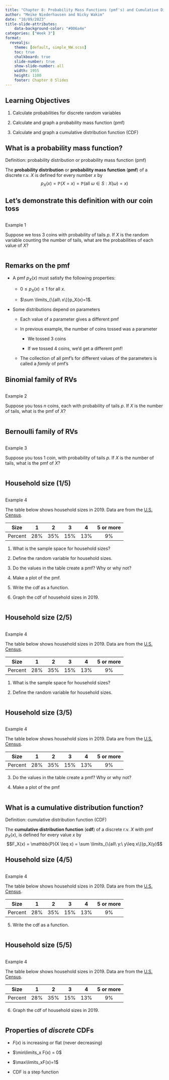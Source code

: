 ```yaml
---
title: "Chapter 8: Probability Mass Functions (pmf's) and Cumulative Distribution Functions (cdf's)"
author: "Meike Niederhausen and Nicky Wakim"
date: "10/09/2023"
title-slide-attributes:
    data-background-color: "#006a4e"
categories: ["Week 3"]
format: 
  revealjs:
    theme: [default, simple_NW.scss]
    toc: true
    chalkboard: true
    slide-number: true
    show-slide-number: all
    width: 1955
    height: 1100
    footer: Chapter 8 Slides
---
```


## Learning Objectives

1.  Calculate probabilities for discrete random variables

2.  Calculate and graph a probability mass function (pmf)

3.  Calculate and graph a cumulative distribution function (CDF)

## What is a probability mass function?

::: definition
::: def-title
Definition: probability distribution or probability mass function (pmf)
:::

::: def-cont
The **probability distribution** or **probability mass function** (**pmf**) of a discrete r.v. $X$ is defined for every number $x$ by $$p_X(x) = \mathbb{P}(X=x) = \mathbb{P}(\mathrm{all }\ \omega\in S:X(\omega) = x)$$
:::
:::

## Let's demonstrate this definition with our coin toss

::: columns
::: {.column width="35%"}
::: example
::: ex-title
Example 1
:::

::: ex-cont
Suppose we toss 3 coins with probability of tails $p$. If $X$ is the random variable counting the number of tails, what are the probabilities of each value of $X$?
:::
:::
:::
:::

## Remarks on the pmf

-   A pmf $p_X(x)$ must satisfy the following properties:

    -   $0 \leq p_X(x) \leq 1$ for all $x$.

    -   $\sum \limits_{\{all\ x\}}p_X(x)=1$.

-   Some distributions depend on parameters

    -   Each value of a parameter gives a different pmf

    -   In previous example, the number of coins tossed was a parameter

        -   We tossed 3 coins

        -   If we tossed 4 coins, we'd get a different pmf!

    -   The collection of all pmf's for different values of the parameters is called a *family* of pmf's

## Binomial family of RVs

::: columns
::: {.column width="35%"}
::: example
::: ex-title
Example 2
:::

::: ex-cont
Suppose you toss $n$ coins, each with probability of tails $p$. If $X$ is the number of tails, what is the pmf of $X$?
:::
:::
:::
:::

## Bernoulli family of RVs

::: columns
::: {.column width="35%"}
::: example
::: ex-title
Example 3
:::

::: ex-cont
Suppose you toss 1 coin, with probability of tails $p$. If $X$ is the number of tails, what is the pmf of $X$?
:::
:::
:::
:::

## Household size (1/5)

::: columns
::: {.column width="100%"}
::: example
::: ex-title
Example 4
:::

::: ex-cont
The table below shows household sizes in 2019. Data are from the [U.S. Census](https://www.census.gov/data/tables/time-series/demo/families/households.html).

::: center
|  Size   |  1  |  2  |  3  |  4  | 5 or more |
|:-------:|:---:|:---:|:---:|:---:|:---------:|
| Percent | 28% | 35% | 15% | 13% |    9%     |
:::

1.  What is the sample space for household sizes?

2.  Define the random variable for household sizes.

3.  Do the values in the table create a pmf? Why or why not?

4.  Make a plot of the pmf.

5.  Write the cdf as a function.

6.  Graph the cdf of household sizes in 2019.

:::
:::
:::
:::

## Household size (2/5)

::: columns
::: {.column width="50%"}
::: example
::: ex-title
Example 4
:::

::: ex-cont
The table below shows household sizes in 2019. Data are from the [U.S. Census](https://www.census.gov/data/tables/time-series/demo/families/households.html).

::: center
|  Size   |  1  |  2  |  3  |  4  | 5 or more |
|:-------:|:---:|:---:|:---:|:---:|:---------:|
| Percent | 28% | 35% | 15% | 13% |    9%     |
:::

1.  What is the sample space for household sizes?

2.  Define the random variable for household sizes.
:::
:::
:::
:::

## Household size (3/5)

::: columns
::: {.column width="50%"}
::: example
::: ex-title
Example 4
:::

::: ex-cont
The table below shows household sizes in 2019. Data are from the [U.S. Census](https://www.census.gov/data/tables/time-series/demo/families/households.html).

::: center
|  Size   |  1  |  2  |  3  |  4  | 5 or more |
|:-------:|:---:|:---:|:---:|:---:|:---------:|
| Percent | 28% | 35% | 15% | 13% |    9%     |
:::

3.  Do the values in the table create a pmf? Why or why not?

4.  Make a plot of the pmf

:::
:::
:::
:::


## What is a cumulative distribution function?

::: definition
::: def-title
Definition: cumulative distribution function (CDF)
:::

::: def-cont
The **cumulative distribution function** (**cdf**) of a discrete r.v. $X$ with pmf $p_X(x)$, is defined for every value $x$ by $$F_X(x) = \mathbb{P}(X \leq x) = \sum \limits_{\{all\ y:\ y\leq x\}}p_X(y)$$
:::
:::

## Household size (4/5)

::: columns
::: {.column width="50%"}
::: example
::: ex-title
Example 4
:::

::: ex-cont
The table below shows household sizes in 2019. Data are from the [U.S. Census](https://www.census.gov/data/tables/time-series/demo/families/households.html).

::: center
|  Size   |  1  |  2  |  3  |  4  | 5 or more |
|:-------:|:---:|:---:|:---:|:---:|:---------:|
| Percent | 28% | 35% | 15% | 13% |    9%     |
:::

5.  Write the cdf as a function. 

:::
:::
:::
:::

## Household size (5/5)

::: columns
::: {.column width="50%"}
::: example
::: ex-title
Example 4
:::

::: ex-cont
The table below shows household sizes in 2019. Data are from the [U.S. Census](https://www.census.gov/data/tables/time-series/demo/families/households.html).

::: center
|  Size   |  1  |  2  |  3  |  4  | 5 or more |
|:-------:|:---:|:---:|:---:|:---:|:---------:|
| Percent | 28% | 35% | 15% | 13% |    9%     |
:::

6.  Graph the cdf of household sizes in 2019.
:::
:::
:::
:::

## Properties of *discrete* CDFs

-   $F(x)$ is increasing or flat (never decreasing)

-   $\min\limits_x F(x) = 0$

-   $\max\limits_xF(x)=1$

-   CDF is a step function
